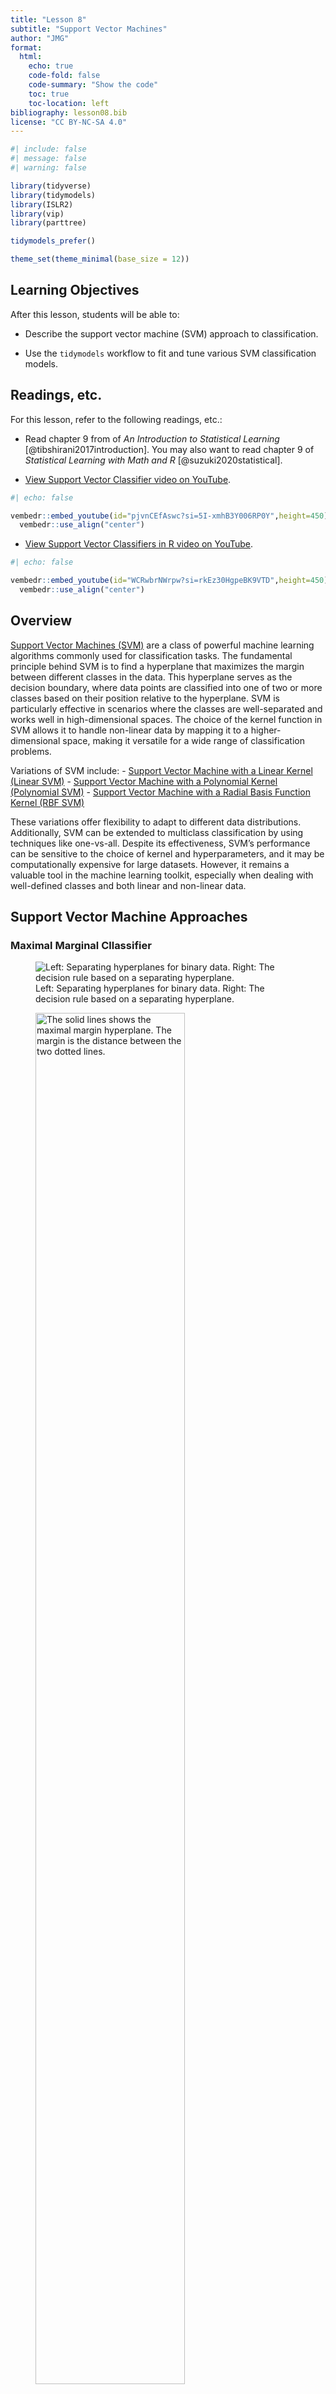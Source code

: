 ```yaml
---
title: "Lesson 8"
subtitle: "Support Vector Machines"
author: "JMG"
format:
  html:
    echo: true
    code-fold: false
    code-summary: "Show the code"
    toc: true
    toc-location: left
bibliography: lesson08.bib
license: "CC BY-NC-SA 4.0"
---
```


```r
#| include: false
#| message: false
#| warning: false

library(tidyverse)
library(tidymodels)
library(ISLR2)
library(vip)
library(parttree)

tidymodels_prefer()

theme_set(theme_minimal(base_size = 12))
```

## Learning Objectives

After this lesson, students will be able to: 

- Describe the support vector machine (SVM) approach to classification. 

- Use the `tidymodels` workflow to fit and tune various SVM classification models. 


## Readings, etc.

For this lesson, refer to the following readings, etc.:

- Read chapter 9 from of *An Introduction to Statistical Learning* [@tibshirani2017introduction]. You may also want to read chapter 9 of *Statistical Learning with Math and R* [@suzuki2020statistical].

- [View Support Vector Classifier video on YouTube](https://youtu.be/pjvnCEfAswc?si=5I-xmhB3Y006RP0Y).

```r
#| echo: false

vembedr::embed_youtube(id="pjvnCEfAswc?si=5I-xmhB3Y006RP0Y",height=450) %>%
  vembedr::use_align("center")
```

- [View Support Vector Classifiers in R video on YouTube](https://youtu.be/WCRwbrNWrpw?si=rkEz30HgpeBK9VTD).
    
```r
#| echo: false

vembedr::embed_youtube(id="WCRwbrNWrpw?si=rkEz30HgpeBK9VTD",height=450) %>%
  vembedr::use_align("center")
```

    
## Overview    

[Support Vector Machines (SVM)](https://en.wikipedia.org/wiki/Support_vector_machine) are a class of powerful machine learning algorithms commonly used for classification tasks. The fundamental principle behind SVM is to find a hyperplane that maximizes the margin between different classes in the data. This hyperplane serves as the decision boundary, where data points are classified into one of two or more classes based on their position relative to the hyperplane. SVM is particularly effective in scenarios where the classes are well-separated and works well in high-dimensional spaces. The choice of the kernel function in SVM allows it to handle non-linear data by mapping it to a higher-dimensional space, making it versatile for a wide range of classification problems.

Variations of SVM include:
- [Support Vector Machine with a Linear Kernel (Linear SVM)](https://en.wikipedia.org/wiki/Support_vector_machine#Linear_SVM)
- [Support Vector Machine with a Polynomial Kernel (Polynomial SVM)](https://en.wikipedia.org/wiki/Support_vector_machine#Polynomial_kernel)
- [Support Vector Machine with a Radial Basis Function Kernel (RBF SVM)](https://en.wikipedia.org/wiki/Support_vector_machine#RBF_kernel)

These variations offer flexibility to adapt to different data distributions. Additionally, SVM can be extended to multiclass classification by using techniques like one-vs-all. Despite its effectiveness, SVM's performance can be sensitive to the choice of kernel and hyperparameters, and it may be computationally expensive for large datasets. However, it remains a valuable tool in the machine learning toolkit, especially when dealing with well-defined classes and both linear and non-linear data.

  

## Support Vector Machine Approaches
    
    
### Maximal Marginal Cllassifier

![Left: Separating hyperplanes for binary data. Right: The decision rule based on a separating hyperplane.](https://www.dropbox.com/scl/fi/zzqb6rbbkput1wegmuaj7/9_2.jpg?rlkey=ke0owlerrfm7xyk2momwo8mv5&raw=1){#fig-sep-hyperplane}



![The solid lines shows the maximal margin hyperplane. The margin is the distance between the two dotted lines.](https://www.dropbox.com/scl/fi/z6bfo6dl85hddo7kceqf9/9_3.jpg?rlkey=erj5245hguu6zfn6yx8y39u4p&raw=1){#fig-max-margin width=75% height=75%}    
    
    

## Summary    

Support Vector Machines (SVM) are a powerful and versatile class of supervised machine learning algorithms for classification.

### Key Concepts

1. **Maximizing Margin**: SVM's primary objective is to find a decision boundary that maximizes the margin between different classes of data points. This boundary is called the "hyperplane."

2. **Linear Separability**: SVM works well when data is linearly separable, meaning that it can be separated by a straight line (in 2D), a plane (in 3D), or a hyperplane (in higher dimensions).

3. **Support Vectors**: The data points that are closest to the hyperplane and influence its position are called "support vectors." These support vectors play a crucial role in defining the decision boundary.

4. **Kernel Tricks**: SVM can handle non-linear data by applying kernel functions (e.g., polynomial, radial basis function) that transform the data into a higher-dimensional space, where it becomes linearly separable.

### SVM Classification Process

1. **Data Preparation**: SVM begins with labeled training data, where each data point is associated with a class label.

2. **Model Training**: The SVM algorithm learns the optimal hyperplane that best separates the classes while maximizing the margin. The hyperplane equation can be expressed as $f(x) = \mathbf{w} \cdot \mathbf{x} + b$, where $\mathbf{w}$ is the weight vector and $b$ is the bias term.

3. **Margin Calculation**: The margin is determined by the distance between the hyperplane and the nearest support vectors from each class.

4. **Classification**: To predict the class of a new data point, SVM evaluates $f(x)$. If $f(x) > 0$, the point is classified into one class; if $f(x) < 0$, it's classified into the other class.

### Hyperparameter Tuning

- **C Parameter**: It controls the trade-off between maximizing the margin and minimizing the classification error. Smaller values of C create a wider margin but may misclassify some points, while larger values of C lead to a narrower margin but fewer misclassifications.

- **Kernel Type**: The choice of kernel function, such as linear, polynomial, or radial basis function, can significantly impact the model's ability to handle non-linear data.

### Advantages of SVM

- Effective in high-dimensional spaces.
- Robust against overfitting.
- Suitable for small to large datasets.
- Works well with both linear and non-linear data.

### Limitations

- Computationally expensive for large datasets.
- Sensitivity to the choice of kernel and hyperparameters.
- Can be challenging to interpret in high-dimensional spaces.

SVM is a versatile algorithm widely used for classification tasks, especially when dealing with well-defined classes and both linear and non-linear data. It's essential to understand its hyperparameters and the choice of kernel functions to maximize its effectiveness in different scenarios.



## References

::: {#refs}
:::


:::{.callout-tip collapse="true"}
## Expand for Session Info
```r
#| echo: false


library(sessioninfo)
# save the session info as an object
pkg_sesh <- session_info(pkgs = "attached")

# get the quarto version
quarto_version <- system("quarto --version", intern = TRUE)

# inject the quarto info
pkg_sesh$platform$quarto <- paste(
  system("quarto --version", intern = TRUE), 
  "@", 
  quarto::quarto_path()
  )

# print it out
pkg_sesh
```

:::


[![](http://mirrors.creativecommons.org/presskit/buttons/88x31/png/by-nc-sa.png?raw=1){fig-align="left" width=15%}](https://creativecommons.org/licenses/by-nc-sa/4.0/legalcode)